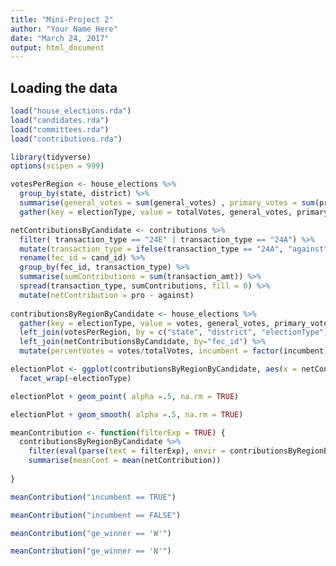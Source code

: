 ```yaml
---
title: "Mini-Project 2"
author: "Your Name Here"
date: "March 24, 2017"
output: html_document
---
```



## Loading the data


```r
load("house_elections.rda")
load("candidates.rda")
load("committees.rda")
load("contributions.rda")

library(tidyverse)
options(scipen = 999)
```


```r
votesPerRegion <- house_elections %>%
  group_by(state, district) %>%
  summarise(general_votes = sum(general_votes) , primary_votes = sum(primary_votes) ) %>%
  gather(key = electionType, value = totalVotes, general_votes, primary_votes)

netContributionsByCandidate <- contributions %>%
  filter( transaction_type == "24E" | transaction_type == "24A") %>%
  mutate(transaction_type = ifelse(transaction_type == "24A", "against", "pro"))%>%
  rename(fec_id = cand_id) %>%
  group_by(fec_id, transaction_type) %>%
  summarise(sumContributions = sum(transaction_amt)) %>%
  spread(transaction_type, sumContributions, fill = 0) %>%
  mutate(netContribution = pro - against)
  
contributionsByRegionByCandidate <- house_elections %>%
  gather(key = electionType, value = votes, general_votes, primary_votes)%>%
  left_join(votesPerRegion, by = c("state", "district", "electionType"))%>%
  left_join(netContributionsByCandidate, by="fec_id") %>%
  mutate(percentVotes = votes/totalVotes, incumbent = factor(incumbent), ge_winner = factor(ge_winner), netContribution = ifelse(!is.na(netContribution), netContribution, 0))

electionPlot <- ggplot(contributionsByRegionByCandidate, aes(x = netContribution, y = percentVotes, col=incumbent, fill = incumbent) + 
  facet_wrap(~electionType)  

electionPlot + geom_point( alpha =.5, na.rm = TRUE) 

electionPlot + geom_smooth( alpha =.5, na.rm = TRUE) 

```


```r
meanContribution <- function(filterExp = TRUE) {
  contributionsByRegionByCandidate %>%
    filter(eval(parse(text = filterExp), envir = contributionsByRegionByCandidate)) %>%
    summarise(meanCont = mean(netContribution))
  
}

meanContribution("incumbent == TRUE")

```

```r
meanContribution("incumbent == FALSE")
```

```r
meanContribution("ge_winner == 'W'")
```

```r
meanContribution("ge_winner == 'N'")
```



